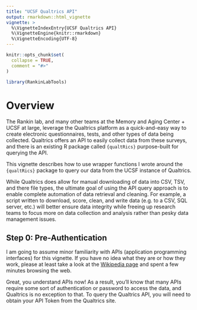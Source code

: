 ```yaml
---
title: "UCSF Qualtrics API"
output: rmarkdown::html_vignette
vignette: >
  %\VignetteIndexEntry{UCSF Qualtrics API}
  %\VignetteEngine{knitr::rmarkdown}
  %\VignetteEncoding{UTF-8}
---
```


```r
knitr::opts_chunk$set(
  collapse = TRUE,
  comment = "#>"
)
```

```r
library(RankinLabTools)
```


# Overview

The Rankin lab, and many other teams at the Memory and Aging Center + UCSF at large, leverage the Qualtrics platform as a quick-and-easy way to create electronic questionnaires, tests, and other types of data being collected. Qualtrics offers an API to easily collect data from these surveys, and there is an existing R package called `{qualtRics}` purpose-built for querying the API. 

This vignette describes how to use wrapper functions I wrote around the `{qualtRics}` package to query our data from the UCSF instance of Qualtrics.

While Qualtrics does allow for manual downloading of data into CSV, TSV, and there file types, the ultimate goal of using the API query approach is to enable complete automation of data retrieval and cleaning. For example, a script written to download, score, clean, and write data (e.g. to a CSV, SQL server, etc.) will better ensure data integrity while freeing up research teams to focus more on data collection and analysis rather than pesky data management issues.

## Step 0: Pre-Authentication

I am going to assume minor familiarity with APIs (application programming interfaces) for this vignette. If you have no idea what they are or how they work, please at least take a look at the [Wikipedia page](https://en.wikipedia.org/wiki/API) and spent a few minutes browsing the web.

Great, you understand APIs now! As a result, you'll know that many APIs require some sort of authentication or password to access the data, and Qualtrics is no exception to that. To query the Qualtrics API, you will need to obtain your API Token from the Qualtrics site. 




